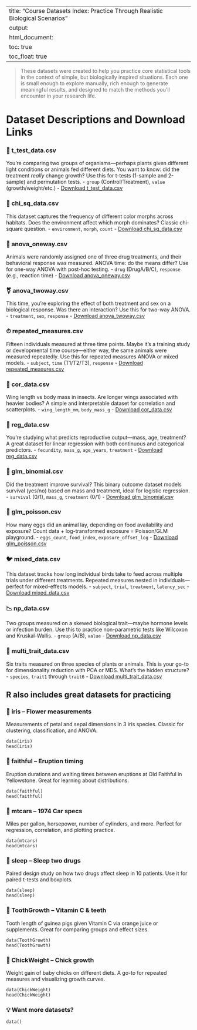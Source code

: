 
---
title: "Course Datasets Index: Practice Through Realistic Biological Scenarios"
output:
  html_document:
    toc: true
    toc_float: true
---

> These datasets were created to help you practice core statistical tools in the context of simple, but biologically inspired situations. Each one is small enough to explore manually, rich enough to generate meaningful results, and designed to match the methods you'll encounter in your research life.

# Dataset Descriptions and Download Links

### 🧪 t_test_data.csv
You're comparing two groups of organisms—perhaps plants given different light conditions or animals fed different diets. You want to know: did the treatment *really* change growth? Use this for t-tests (1-sample and 2-sample) and permutation tests.
- `group` (Control/Treatment), `value` (growth/weight/etc.)
- [Download t_test_data.csv](data/t_test_data.csv)

### 🧬 chi_sq_data.csv
This dataset captures the frequency of different color morphs across habitats. Does the environment affect which morph dominates? Classic chi-square question.
- `environment`, `morph`, `count`
- [Download chi_sq_data.csv](data/chi_sq_data.csv)

### 💊 anova_oneway.csv
Animals were randomly assigned one of three drug treatments, and their behavioral response was measured. ANOVA time: do the means differ? Use for one-way ANOVA with post-hoc testing.
- `drug` (DrugA/B/C), `response` (e.g., reaction time)
- [Download anova_oneway.csv](data/anova_oneway.csv)

### ⚧ anova_twoway.csv
This time, you’re exploring the effect of both treatment and sex on a biological response. Was there an interaction? Use this for two-way ANOVA.
- `treatment`, `sex`, `response`
- [Download anova_twoway.csv](data/anova_twoway.csv)

### ⏱ repeated_measures.csv
Fifteen individuals measured at three time points. Maybe it's a training study or developmental time course—either way, the same animals were measured repeatedly. Use this for repeated measures ANOVA or mixed models.
- `subject`, `time` (T1/T2/T3), `response`
- [Download repeated_measures.csv](data/repeated_measures.csv)

### 📏 cor_data.csv
Wing length vs body mass in insects. Are longer wings associated with heavier bodies? A simple and interpretable dataset for correlation and scatterplots.
- `wing_length_mm`, `body_mass_g`
- [Download cor_data.csv](data/cor_data.csv)

### 🐣 reg_data.csv
You’re studying what predicts reproductive output—mass, age, treatment? A great dataset for linear regression with both continuous and categorical predictors.
- `fecundity`, `mass_g`, `age_years`, `treatment`
- [Download reg_data.csv](data/reg_data.csv)

### 🧪 glm_binomial.csv
Did the treatment improve survival? This binary outcome dataset models survival (yes/no) based on mass and treatment, ideal for logistic regression.
- `survival` (0/1), `mass_g`, `treatment` (0/1)
- [Download glm_binomial.csv](data/glm_binomial.csv)

### 🥚 glm_poisson.csv
How many eggs did an animal lay, depending on food availability and exposure? Count data + log-transformed exposure = Poisson/GLM playground.
- `eggs_count`, `food_index`, `exposure_offset_log`
- [Download glm_poisson.csv](data/glm_poisson.csv)

### 🐦 mixed_data.csv
This dataset tracks how long individual birds take to feed across multiple trials under different treatments. Repeated measures nested in individuals—perfect for mixed-effects models.
- `subject`, `trial`, `treatment`, `latency_sec`
- [Download mixed_data.csv](data/mixed_data.csv)

### 📉 np_data.csv
Two groups measured on a skewed biological trait—maybe hormone levels or infection burden. Use this to practice non-parametric tests like Wilcoxon and Kruskal-Wallis.
- `group` (A/B), `value`
- [Download np_data.csv](data/np_data.csv)

### 🌺 multi_trait_data.csv
Six traits measured on three species of plants or animals. This is your go-to for dimensionality reduction with PCA or MDS. What's the hidden structure?
- `species`, `trait1` through `trait6`
- [Download multi_trait_data.csv](data/multi_trait_data.csv)

## R also includes great datasets for practicing

### 🌸 iris – Flower measurements

Measurements of petal and sepal dimensions in 3 iris species. Classic for clustering, classification, and ANOVA.

```
data(iris)
head(iris)
```

### 🌋 faithful – Eruption timing

Eruption durations and waiting times between eruptions at Old Faithful in Yellowstone. Great for learning about distributions.

```
data(faithful)
head(faithful)
```

### 🚗 mtcars – 1974 Car specs

Miles per gallon, horsepower, number of cylinders, and more. Perfect for regression, correlation, and plotting practice.

```
data(mtcars)
head(mtcars)
```

### 🧠 sleep – Sleep two drugs

Paired design study on how two drugs affect sleep in 10 patients. Use it for paired t-tests and boxplots.

```
data(sleep)
head(sleep)
```

### 🧪 ToothGrowth – Vitamin C & teeth

Tooth length of guinea pigs given Vitamin C via orange juice or supplements. Great for comparing groups and effect sizes.

```
data(ToothGrowth)
head(ToothGrowth)
```

### 🐣 ChickWeight – Chick growth

Weight gain of baby chicks on different diets. A go-to for repeated measures and visualizing growth curves.

```
data(ChickWeight)
head(ChickWeight)
```

### 💡 Want more datasets?

```
data()
```

